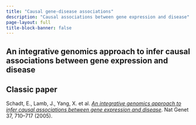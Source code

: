 ```yaml
---
title: "Causal gene-disease associations"
description: "Causal associations between gene expression and disease"
page-layout: full
title-block-banner: false
---
```

## An integrative genomics approach to infer causal associations between gene expression and disease

::: {.callout-tip}
## Classic paper

Schadt, E., Lamb, J., Yang, X. et al. [*An integrative genomics approach to infer causal associations between gene expression and disease*](https://doi.org/10.1038/ng1589). Nat Genet 37, 710–717 (2005).
:::

